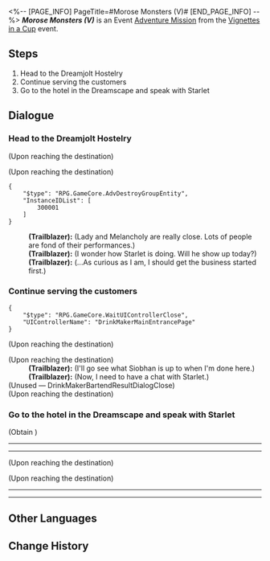 <%-- [PAGE_INFO]
PageTitle=#Morose Monsters (V)#
[END_PAGE_INFO] --%>
{{Stub|Dialogue.}}
{{Mission Infobox
|id            = 8021105
|title         = 
|image         = <!--Mission Morose Monsters (V).png-->
|type          = Adventure
|event_name    = Vignettes in a Cup
|chapter       = Vignettes in a Cup
|requirements  = [[Adventure Mission]] ''[[Morose Monsters (IV)]]'' completed
|summary       = <!--official mission summary from Fate's Atlas-->
|characters    = Trailblazer
|startLocation = [[Penacony]] - [[The Reverie (Dreamscape)]]
|world         = Penacony
|area          = The Reverie (Dreamscape)
|prev          = Morose Monsters (IV)
|next          = Morose Monsters (VI)
|rewards       = Trailblaze EXP*150; Stellar Jade*10; Traveler's Guide*4; Lost Crystal*3; Credit*30,000
}}
'''''Morose Monsters (V)''''' is an Event [[Adventure Mission]] from the [[Vignettes in a Cup]] event.

==Steps==
# Head to the Dreamjolt Hostelry
# Continue serving the customers
# Go to the hotel in the Dreamscape and speak with Starlet

<!--
==Gameplay Notes==

--><!--
==Trial Character==

-->
==Dialogue==
{{Stub Dialogue}}

===Head to the Dreamjolt Hostelry{{subst:void|<!--802110502-->}}===
{{Mission Description|type=adventure|location=The Reverie (Dreamscape)|Siobhan, the manager of Dreamjolt Hostelry, offered you an assignment to temporarily take over the job of drinksmith.<br />Time to get back in business.}}
{{Dialogue Start}}
;(Upon reaching the destination)

;(Upon reaching the destination)
<pre>{
	"$type": "RPG.GameCore.AdvDestroyGroupEntity",
	"InstanceIDList": [
		300001
	]
}</pre>
:'''(Trailblazer):''' (Lady and Melancholy are really close. Lots of people are fond of their performances.)
:'''(Trailblazer):''' (I wonder how Starlet is doing. Will he show up today?)
:'''(Trailblazer):''' (...As curious as I am, I should get the business started first.)
{{Dialogue End}}

===Continue serving the customers{{subst:void|<!--802110506-->}}===
{{Mission Description|type=adventure|location=The Reverie (Dreamscape)|update|Siobhan, the manager of Dreamjolt Hostelry, offered you an assignment to temporarily take over the job of drinksmith.<br />Let's continue serving the customers.}}
{{Dialogue Start}}
<pre>{
	"$type": "RPG.GameCore.WaitUIControllerClose",
	"UIControllerName": "DrinkMakerMainEntrancePage"
}</pre>
;(Upon reaching the destination)

;(Upon reaching the destination)
:'''(Trailblazer):''' (I'll go see what Siobhan is up to when I'm done here.)
:'''(Trailblazer):''' (Now, I need to have a chat with Starlet.)
;(Unused &mdash; DrinkMakerBartendResultDialogClose)
;(Upon reaching the destination)
{{Dialogue End}}

===Go to the hotel in the Dreamscape and speak with Starlet{{subst:void|<!--802110501-->}}===
{{Mission Description|type=adventure|location=The Reverie (Dreamscape)|update|Siobhan, the manager of Dreamjolt Hostelry, offers you an assignment to temporarily take over the job of drinksmith.<br />Starlet has prepared a space used for simulations, hoping to show you how the monsters are surviving. Go and hear what it has to say.}}
{{Dialogue Start}}

;(Obtain {{Item|Dreamjolt Hostelry Group Photo|20|x=1}})
----
:{{tx}}
----
;(Upon reaching the destination)

;(Upon reaching the destination)
----
:{{tx}}
----
{{Dialogue End}}

==Other Languages==
{{Other Languages
|en   = Morose Monsters (V)
|zhs  = 忧伤的怪物们·其五
|zht  = 憂傷的怪物們•其五
|ja   = 悲しき化け物たち・5
|ko   = 우울한 몬스터들•5
|es   = Monstruos melancólicos&nbsp;V
|fr   = Monstres moroses (V)
|ru   = Опечаленные монстры V
|th   = เหล่ามอนสเตอร์ที่เศร้าโศก 5
|vi   = Quái Vật Buồn 5
|de   = Melancholische Monster (Teil 5)
|id   = Para Monster yang Bersedih 5
|pt   = Monstros Taciturnos (V)
}}

==Change History==
{{Change History|2.1}}
